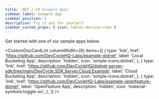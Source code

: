 ```yaml
---
title: .NET / C# Example Apps
sidebar_label: Example App
sidebar_position: 5
description: Try it out for yourself
sidebar_custom_props: { icon: tabler:devices-code }
---
```


Get started with one of our sample apps below.


<CustomDocCardList
  columnWidth={6}
  items={[
    {
      type: 'link',
      href: 'https://github.com/DevCycleHQ-Labs/example-dotnet',
      label: 'Local Bucketing App',
      description: 'hidden',
      icon: 'simple-icons:dotnet',
    },
    {
      type: 'link',
      href: 'https://github.com/DevCycleHQ/dotnet-server-sdk/tree/main/DevCycle.SDK.Server.Cloud.Example',
      label: 'Cloud Bucketing App',
      description: 'hidden',
      icon: 'simple-icons:dotnet',
    },
    {
      type: 'link',
      href: 'https://github.com/DevCycleHQ-Labs/example-openfeature-dotnet',
      label: 'OpenFeature App',
      description: 'hidden',
      icon: 'material-symbols:toggle-on',
    },
  ]}
/>